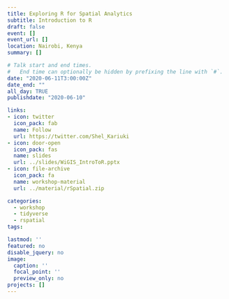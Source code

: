 ```yaml
---
title: Exploring R for Spatial Analytics
subtitle: Introduction to R
draft: false
event: []
event_url: []
location: Nairobi, Kenya
summary: []

# Talk start and end times.
#   End time can optionally be hidden by prefixing the line with `#`.
date: "2020-06-11T3:00:00Z"
date_end: ""
all_day: TRUE
publishdate: "2020-06-10"

links:
- icon: twitter
  icon_pack: fab
  name: Follow
  url: https://twitter.com/Shel_Kariuki
- icon: door-open
  icon_pack: fas
  name: slides
  url: ../slides/WiGIS_IntroToR.pptx
- icon: file-archive
  icon_pack: fa
  name: workshop-material
  url: ../material/rSpatial.zip 

categories:  
  - workshop
  - tidyverse
  - rspatial
tags:

lastmod: ''
featured: no
disable_jquery: no
image: 
  caption: ''
  focal_point: ''
  preview_only: no
projects: []
---
```








